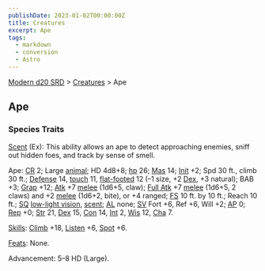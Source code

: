 ```yaml
---
publishDate: 2023-01-02T00:00:00Z
title: Creatures
excerpt: Ape
tags:
  - markdown
  - conversion
  - Astro
---
```


[Modern d20 SRD](/#modernD20) > [Creatures](modern-d20-srd-creatures-index) > Ape

## Ape

### Species Traits

[Scent](modern-d20-srd-special-abilities-scent) (Ex): This ability allows an ape to detect approaching enemies, sniff out hidden foes, and track by sense of smell.

Ape: [CR](modern-d20-srd-creatures-creature-overview) 2; Large [animal](modern-d20-srd-creature-types-animal); HD 4d8+8; [hp](modern-d20-srd-combat-hit-points) 26; [Mas](modern-d20-srd-creatures-creature-overview) 14; [Init](modern-d20-srd-combat-initiative) +2; Spd 30 ft., climb 30 ft.; [Defense](modern-d20-srd-combat-defense) 14, [touch](modern-d20-srd-combat-attack-actions) 11, [flat-footed](modern-d20-srd-combat-surprise) 12 (–1 size, +2 [Dex](modern-d20-srd-basics-ability-scores), +3 natural); BAB +3; [Grap](modern-d20-srd-combat-grapple) +12; [Atk](modern-d20-srd-combat-attack-roll) +7 [melee](modern-d20-srd-combat-attack-roll) (1d6+5, claw); [Full Atk](modern-d20-srd-combat-full-round-actions) +7 [melee](modern-d20-srd-combat-attack-roll) (1d6+5, 2 claws) and +2 [melee](modern-d20-srd-combat-attack-roll) (1d6+2, bite), or +4 ranged; [FS](modern-d20-srd-creatures-creature-overview) 10 ft. by 10 ft.; Reach 10 ft.; [SQ](modern-d20-srd-creatures-creature-overview) [low-light vision](modern-d20-srd-special-abilities-low-light-vision), [scent](modern-d20-srd-special-abilities-scent); [AL](modern-d20-srd-basics-allegiances) none; [SV](modern-d20-srd-basics-saving-throws) Fort +6, Ref +6, Will +2; [AP](modern-d20-srd-creatures-creature-overview) 0; [Rep](modern-d20-srd-creatures-creature-overview) +0; [Str](modern-d20-srd-basics-ability-scores) 21, [Dex](modern-d20-srd-basics-ability-scores) 15, [Con](modern-d20-srd-basics-ability-scores) 14, [Int](modern-d20-srd-basics-ability-scores) 2, [Wis](modern-d20-srd-basics-ability-scores) 12, [Cha](modern-d20-srd-basics-ability-scores) 7.

[Skills](modern-d20-srd-skills-index): [Climb](modern-d20-srd-skills-climb) +18, [Listen](modern-d20-srd-skills-listen) +6, [Spot](modern-d20-srd-skills-spot) +6.

[Feats](modern-d20-srd-feats-index): None.

Advancement: 5–8 HD (Large).
